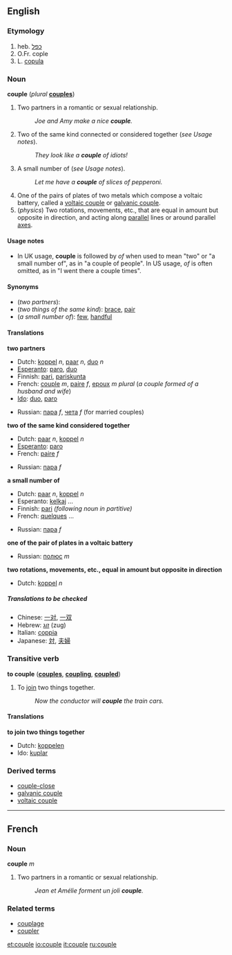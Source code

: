 {{webster}}
==English==

{{rfc}}
===Etymology===
#heb. [[כפל]]
#O.Fr. cople
#L. [[copula]]

===Noun===
'''couple'''  (''plural'' '''[[couples]]''')

#Two partners in a romantic or sexual relationship.
#:''Joe and Amy make a nice '''couple'''.''
#Two of the same kind connected or considered together (''see Usage notes'').
#:''They look like a '''couple''' of idiots!''
#A small number of (''see Usage notes'').
#:''Let me have a '''couple''' of slices of pepperoni.''
#One of the pairs of plates of two metals which compose a voltaic battery, called a [[voltaic couple]] or [[galvanic couple]].
#(''physics'') Two rotations, movements, etc., that are equal in amount but opposite in direction, and acting along [[parallel]] lines or around parallel [[axis|axes]].

====Usage notes====
*In UK usage, '''couple''' is followed by ''of'' when used to mean "two" or "a small number of", as in "a couple of people".  In US usage, ''of'' is often omitted, as in "I went there a couple times".

====Synonyms====
*(''two partners''):
*(''two things of the same kind''): [[brace]], [[pair]]
*(''a small number of''): [[few]], [[handful]]

====Translations====

'''two partners'''
{{top}}
*Dutch: [[koppel]] ''n'', [[paar]] ''n'', [[duo]] ''n''
*[[Esperanto]]: [[paro]], [[duo]]
*Finnish: [[pari]], [[pariskunta]]
*French: [[couple]] ''m'', [[paire]] ''f'', [[epoux]] ''m plural'' (''a couple formed of a husband and wife'')
*[[Ido]]: [[duo]], [[paro]]
{{mid}}
*Russian: [[пара]] ''f'', [[чета]] ''f'' (for married couples)
{{bottom}}

'''two of the same kind considered together'''
{{top}}
*Dutch: [[paar]] ''n'', [[koppel]] ''n''
*[[Esperanto]]: [[paro]]
*French: [[paire]] ''f''
{{mid}}
*Russian: [[пара]] ''f''
{{bottom}}

'''a small number of'''
{{top}}
*Dutch: [[paar]] ''n'', [[koppel]] ''n''
*Esperanto: [[kelkaj]] ...
*Finnish: [[pari]] ''(following noun in partitive)''
*French: [[quelques]] ...
{{mid}}
*Russian: [[пара]] ''f''
{{bottom}}

'''one of the pair of plates in a voltaic battery'''
{{top}}
{{mid}}
*Russian: [[полюс]] ''m''
{{bottom}}

'''two rotations, movements, etc., equal in amount but opposite in direction'''
{{top}}
*Dutch: [[koppel]] ''n''
{{mid}}
{{bottom}}

=====Translations to be checked=====
<!--Remove this section once all of the translations below have been moved into the tables above.-->
{{checktrans}}

*Chinese: [[一对]], [[一双]]
*Hebrew: [[זוג]] (zug)
*Italian: [[coppia]]
*Japanese: [[対]], [[夫婦]]

===Transitive verb===
'''to couple'''  ('''[[couples]]''', '''[[coupling]]''', '''[[coupled]]''')

#To [[join]] two things together.
#:''Now the conductor will '''couple''' the train cars.''

====Translations====

'''to join two things together'''
{{top}}
*Dutch: [[koppelen]]
*Ido: [[kuplar]]
{{mid}}
{{bottom}}

===Derived terms===
*[[couple-close]]
*[[galvanic couple]]
*[[voltaic couple]]

----
==French==
===Noun===
'''couple''' ''m''

#Two partners in a romantic or sexual relationship.
#:''Jean et Amélie forment un joli '''couple'''.''

===Related terms===
*[[couplage]]
*[[coupler]]

[[et:couple]]
[[io:couple]]
[[it:couple]]
[[ru:couple]]